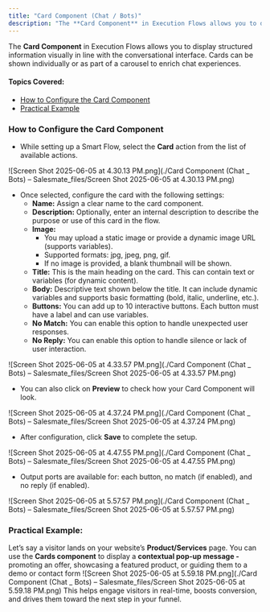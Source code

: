 ```yaml
---
title: "Card Component (Chat / Bots)"
description: "The **Card Component** in Execution Flows allows you to display structured information visually in line with the conversational interface. Cards can b..."
---
```


The **Card Component** in Execution Flows allows you to display structured information visually in line with the conversational interface. Cards can be shown individually or as part of a carousel to enrich chat experiences.

#### Topics Covered:

*   [How to Configure the Card Component](https://support.salesmate.io/hc/en-us/articles/45879881398937-Card-Component-Chat-Bots#h_01JVQCZDGBCN6A2SF0FDKHHWWY)
*   [Practical Example](https://support.salesmate.io/hc/en-us/articles/45879881398937-Card-Component-Chat-Bots#h_01JWVFQM4ZVEAFX6JKZ6JZCBE4)

### How to Configure the Card Component

*   While setting up a Smart Flow, select the **Card** action from the list of available actions.

![Screen Shot 2025-06-05 at 4.30.13 PM.png](./Card Component (Chat _ Bots) – Salesmate_files/Screen Shot 2025-06-05 at 4.30.13 PM.png)

*   Once selected, configure the card with the following settings:
    *   **Name:** Assign a clear name to the card component. 
    *   **Description:** Optionally, enter an internal description to describe the purpose or use of this card in the flow.
    *   **Image:** 
        *   You may upload a static image or provide a dynamic image URL (supports variables).
        *   Supported formats: jpg, jpeg, png, gif.
        *   If no image is provided, a blank thumbnail will be shown.
    *   **Title:** This is the main heading on the card. This can contain text or variables (for dynamic content).
    *   **Body:** Descriptive text shown below the title. It can include dynamic variables and supports basic formatting (bold, italic, underline, etc.).
    *   **Buttons:** You can add up to 10 interactive buttons. Each button must have a label and can use variables.
    *   **No Match:** You can enable this option to handle unexpected user responses.
    *   **No Reply:** You can enable this option to handle silence or lack of user interaction.

![Screen Shot 2025-06-05 at 4.33.57 PM.png](./Card Component (Chat _ Bots) – Salesmate_files/Screen Shot 2025-06-05 at 4.33.57 PM.png)

*   You can also click on **Preview** to check how your Card Component will look.

![Screen Shot 2025-06-05 at 4.37.24 PM.png](./Card Component (Chat _ Bots) – Salesmate_files/Screen Shot 2025-06-05 at 4.37.24 PM.png)

*   After configuration, click **Save** to complete the setup.

![Screen Shot 2025-06-05 at 4.47.55 PM.png](./Card Component (Chat _ Bots) – Salesmate_files/Screen Shot 2025-06-05 at 4.47.55 PM.png)

*   Output ports are available for: each button, no match (if enabled), and no reply (if enabled).

![Screen Shot 2025-06-05 at 5.57.57 PM.png](./Card Component (Chat _ Bots) – Salesmate_files/Screen Shot 2025-06-05 at 5.57.57 PM.png)

### Practical Example:

Let’s say a visitor lands on your website’s **Product/Services** page. You can use the **Cards component** to display a **contextual pop-up message -** promoting an offer, showcasing a featured product, or guiding them to a demo or contact form ![Screen Shot 2025-06-05 at 5.59.18 PM.png](./Card Component (Chat _ Bots) – Salesmate_files/Screen Shot 2025-06-05 at 5.59.18 PM.png) This helps engage visitors in real-time, boosts conversion, and drives them toward the next step in your funnel.